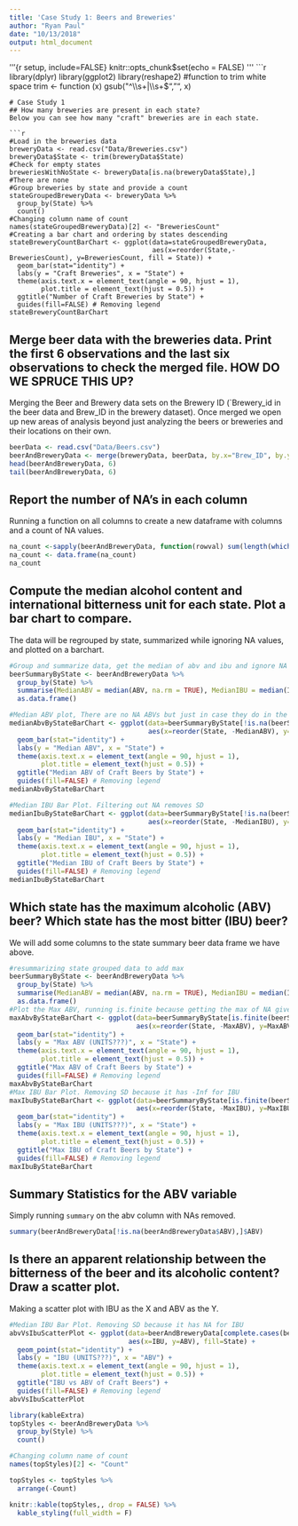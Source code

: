 ```yaml
---
title: 'Case Study 1: Beers and Breweries'
author: "Ryan Paul"
date: "10/13/2018"
output: html_document
---
```


'''{r setup, include=FALSE}
knitr::opts_chunk$set(echo = FALSE)
'''
```r
library(dplyr)
library(ggplot2)
library(reshape2)
#function to trim white space
trim <- function (x) gsub("^\\s+|\\s+$", "", x)
```
# Case Study 1
## How many breweries are present in each state?
Below you can see how many "craft" breweries are in each state.

```r
#Load in the breweries data
breweryData <- read.csv("Data/Breweries.csv")
breweryData$State <- trim(breweryData$State)
#Check for empty states
breweriesWithNoState <- breweryData[is.na(breweryData$State),]
#There are none
#Group breweries by state and provide a count
stateGroupedBreweryData <- breweryData %>%
  group_by(State) %>%
  count()
#Changing column name of count
names(stateGroupedBreweryData)[2] <- "BreweriesCount"
#Creating a bar chart and ordering by states descending
stateBreweryCountBarChart <- ggplot(data=stateGroupedBreweryData,
                                    aes(x=reorder(State,-BreweriesCount), y=BreweriesCount, fill = State)) +
  geom_bar(stat="identity") +
  labs(y = "Craft Breweries", x = "State") +
  theme(axis.text.x = element_text(angle = 90, hjust = 1),
        plot.title = element_text(hjust = 0.5)) +
  ggtitle("Number of Craft Breweries by State") +
  guides(fill=FALSE) # Removing legend
stateBreweryCountBarChart
```

## Merge beer data with the breweries data. Print the first 6 observations and the last six observations to check the merged file. HOW DO WE SPRUCE THIS UP?
Merging the Beer and Brewery data sets on the Brewery ID (`Brewery_id in the beer data and Brew_ID in the brewery dataset). Once merged we open up new areas of analysis beyond just analyzing the beers or breweries and their locations on their own.
```r
beerData <- read.csv("Data/Beers.csv")
beerAndBreweryData <- merge(breweryData, beerData, by.x="Brew_ID", by.y="Brewery_id")
head(beerAndBreweryData, 6)
tail(beerAndBreweryData, 6)
```

## Report the number of NA's in each column
Running a function on all columns to create a new dataframe with columns and a count of NA values.
```r
na_count <-sapply(beerAndBreweryData, function(rowval) sum(length(which(is.na(rowval)))))
na_count <- data.frame(na_count)
na_count
```

## Compute the median alcohol content and international bitterness unit for each state. Plot a bar chart to compare.
The data will be regrouped by state, summarized while ignoring NA values, and plotted on a barchart.
```r
#Group and summarize data, get the median of abv and ibu and ignore NA
beerSummaryByState <- beerAndBreweryData %>%
  group_by(State) %>%
  summarise(MedianABV = median(ABV, na.rm = TRUE), MedianIBU = median(IBU, na.rm = TRUE)) %>%
  as.data.frame()

#Median ABV plot, There are no NA ABVs but just in case they do in the future
medianAbvByStateBarChart <- ggplot(data=beerSummaryByState[!is.na(beerSummaryByState$MedianABV),],
                                   aes(x=reorder(State, -MedianABV), y=MedianABV, fill = State)) +
  geom_bar(stat="identity") +
  labs(y = "Median ABV", x = "State") +
  theme(axis.text.x = element_text(angle = 90, hjust = 1),
        plot.title = element_text(hjust = 0.5)) +
  ggtitle("Median ABV of Craft Beers by State") +
  guides(fill=FALSE) # Removing legend
medianAbvByStateBarChart

#Median IBU Bar Plot. Filtering out NA removes SD
medianIbuByStateBarChart <- ggplot(data=beerSummaryByState[!is.na(beerSummaryByState$MedianIBU),] , 
                                   aes(x=reorder(State, -MedianIBU), y=MedianIBU, fill = State)) +
  geom_bar(stat="identity") +
  labs(y = "Median IBU", x = "State") +
  theme(axis.text.x = element_text(angle = 90, hjust = 1),
        plot.title = element_text(hjust = 0.5)) +
  ggtitle("Median IBU of Craft Beers by State") +
  guides(fill=FALSE) # Removing legend
medianIbuByStateBarChart
```

## Which state has the maximum alcoholic (ABV) beer? Which state has the most bitter (IBU) beer?
We will add some columns to the state summary beer data frame we have above.
```r
#resummarizing state grouped data to add max
beerSummaryByState <- beerAndBreweryData %>%
  group_by(State) %>%
  summarise(MedianABV = median(ABV, na.rm = TRUE), MedianIBU = median(IBU, na.rm = TRUE), MaxABV = max(ABV, na.rm = TRUE), MaxIBU = max(IBU, na.rm = TRUE)) %>%
  as.data.frame()
#Plot the Max ABV, running is.finite because getting the max of NA give -Int, not an issue for ABV, but just to be consistent and if the data from one state is missing like SD's IBU, i'll keep it in.
maxAbvByStateBarChart <- ggplot(data=beerSummaryByState[is.finite(beerSummaryByState$MaxABV),],
                                aes(x=reorder(State, -MaxABV), y=MaxABV, fill = State)) +
  geom_bar(stat="identity") +
  labs(y = "Max ABV (UNITS???)", x = "State") +
  theme(axis.text.x = element_text(angle = 90, hjust = 1),
        plot.title = element_text(hjust = 0.5)) +
  ggtitle("Max ABV of Craft Beers by State") +
  guides(fill=FALSE) # Removing legend
maxAbvByStateBarChart
#Max IBU Bar Plot. Removing SD because it has -Inf for IBU
maxIbuByStateBarChart <- ggplot(data=beerSummaryByState[is.finite(beerSummaryByState$MaxIBU),] , 
                                aes(x=reorder(State, -MaxIBU), y=MaxIBU, fill = State)) +
  geom_bar(stat="identity") +
  labs(y = "Max IBU (UNITS???)", x = "State") +
  theme(axis.text.x = element_text(angle = 90, hjust = 1),
        plot.title = element_text(hjust = 0.5)) +
  ggtitle("Max IBU of Craft Beers by State") +
  guides(fill=FALSE) # Removing legend
maxIbuByStateBarChart
```

## Summary Statistics for the ABV variable
Simply running `summary` on the abv column with NAs removed.
```r
summary(beerAndBreweryData[!is.na(beerAndBreweryData$ABV),]$ABV)
```

## Is there an apparent relationship between the bitterness of the beer and its alcoholic content? Draw a scatter plot.
Making a scatter plot with IBU as the X and ABV as the Y.
```r
#Median IBU Bar Plot. Removing SD because it has NA for IBU
abvVsIbuScatterPlot <- ggplot(data=beerAndBreweryData[complete.cases(beerAndBreweryData),] , 
                              aes(x=IBU, y=ABV), fill=State) +
  geom_point(stat="identity") +
  labs(y = "IBU (UNITS???)", x = "ABV") +
  theme(axis.text.x = element_text(angle = 90, hjust = 1),
        plot.title = element_text(hjust = 0.5)) +
  ggtitle("IBU vs ABV of Craft Beers") +
  guides(fill=FALSE) # Removing legend
abvVsIbuScatterPlot
```

```r
library(kableExtra)
topStyles <- beerAndBreweryData %>%
  group_by(Style) %>%
  count()

#Changing column name of count
names(topStyles)[2] <- "Count"

topStyles <- topStyles %>%
  arrange(-Count)

knitr::kable(topStyles,, drop = FALSE) %>%
  kable_styling(full_width = F)
```
